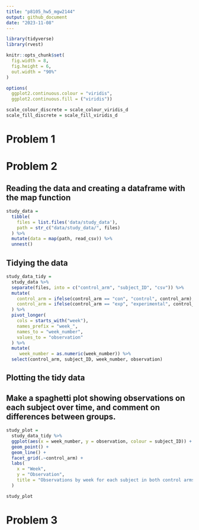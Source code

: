```yaml
---
title: "p8105_hw5_mgw2144"
output: github_document
date: "2023-11-08"
---
```


```r
library(tidyverse)
library(rvest)

knitr::opts_chunk$set(
  fig.width = 8,
  fig.height = 6,
  out.width = "90%"
)

options(
  ggplot2.continuous.colour = "viridis",
  ggplot2.continuous.fill = ("viridis"))

scale_colour_discrete = scale_colour_viridis_d
scale_fill_discrete = scale_fill_viridis_d
```

# Problem 1 


# Problem 2
## Reading the data and creating a dataframe with the map function

```r
study_data = 
  tibble(
    files = list.files('data/study_data'),
    path = str_c("data/study_data/", files)
  ) %>% 
  mutate(data = map(path, read_csv)) %>% 
  unnest() 
```

## Tidying the data

```r

study_data_tidy = 
  study_data %>% 
  separate(files, into = c("control_arm", "subject_ID", "csv")) %>% 
  mutate(
    control_arm = ifelse(control_arm == "con", "control", control_arm),
    control_arm = ifelse(control_arm == "exp", "experimental", control_arm)
  ) %>% 
  pivot_longer(
    cols = starts_with("week"),
    names_prefix = "week_",
    names_to = "week_number",
    values_to = "observation"
  ) %>% 
  mutate(
     week_number = as.numeric(week_number)) %>% 
  select(control_arm, subject_ID, week_number, observation)

```

## Plotting the tidy data 

## Make a spaghetti plot showing observations on each subject over time, and comment on differences between groups.

```r

study_plot = 
  study_data_tidy %>% 
  ggplot(aes(x = week_number, y = observation, colour = subject_ID)) +
  geom_point() +
  geom_line() +
  facet_grid(.~control_arm) +
  labs(
    x = "Week",
    y = "Observation", 
    title = "Observations by week for each subject in both control arms" 
  )

study_plot

```



# Problem 3 